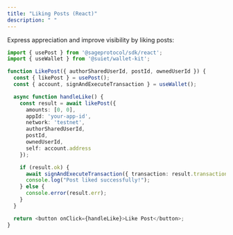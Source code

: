 ```yaml
---
title: "Liking Posts (React)"
description: " "
---
```


Express appreciation and improve visibility by liking posts:

```typescript
import { usePost } from '@sageprotocol/sdk/react';
import { useWallet } from '@suiet/wallet-kit';

function LikePost({ authorSharedUserId, postId, ownedUserId }) {
  const { likePost } = usePost();
  const { account, signAndExecuteTransaction } = useWallet();

  async function handleLike() {
    const result = await likePost({
      amounts: [0, 0],
      appId: 'your-app-id',
      network: 'testnet',
      authorSharedUserId,
      postId,
      ownedUserId,
      self: account.address
    });

    if (result.ok) {
      await signAndExecuteTransaction({ transaction: result.transaction });
      console.log("Post liked successfully!");
    } else {
      console.error(result.err);
    }
  }

  return <button onClick={handleLike}>Like Post</button>;
}
```